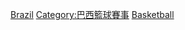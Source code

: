[[Category:南美洲各國主辦的國際籃球賽事|Brazil]]
[[Category:巴西籃球賽事|Category:巴西籃球賽事]]
[[Category:巴西主辦的國際體育賽事|Basketball]]